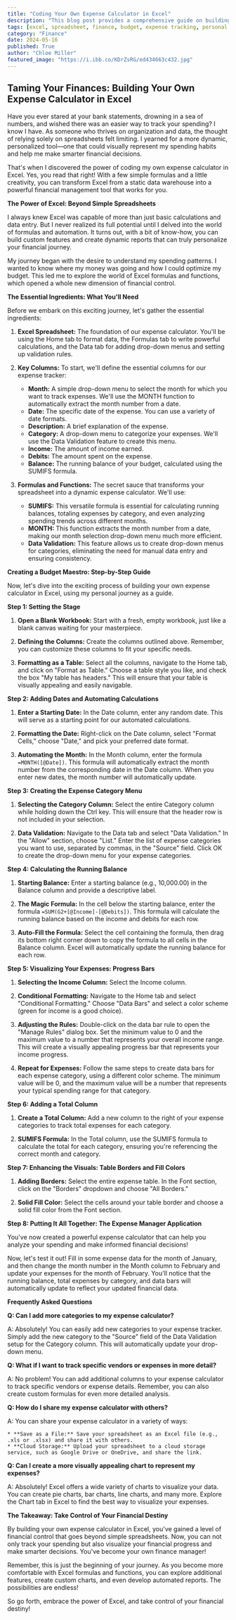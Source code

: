 ```yaml
---
title: "Coding Your Own Expense Calculator in Excel"
description: "This blog post provides a comprehensive guide on building a personalized expense calculator in Excel. Learn how to leverage formulas, functions, and data validation to track spending, analyze patterns, and gain financial control."
tags: [excel, spreadsheet, finance, budget, expense tracking, personal finance, financial management, budgeting, data analysis, formulas, functions, automation, data validation, financial control, financial planning, money management]
category: "Finance"
date: 2024-05-16
published: True
author: "Chloe Miller"
featured_image: "https://i.ibb.co/KDrZsRG/ed434663c432.jpg"
---
```


## Taming Your Finances: Building Your Own Expense Calculator in Excel

Have you ever stared at your bank statements, drowning in a sea of numbers, and wished there was an easier way to track your spending? I know I have.  As someone who thrives on organization and data, the thought of relying solely on spreadsheets felt limiting. I yearned for a more dynamic, personalized tool—one that could visually represent my spending habits and help me make smarter financial decisions.

That's when I discovered the power of coding my own expense calculator in Excel. Yes, you read that right! With a few simple formulas and a little creativity, you can transform Excel from a static data warehouse into a powerful financial management tool that works for you.

**The Power of Excel: Beyond Simple Spreadsheets**

I always knew Excel was capable of more than just basic calculations and data entry. But I never realized its full potential until I delved into the world of formulas and automation. It turns out, with a bit of know-how, you can build custom features and create dynamic reports that can truly personalize your financial journey.

My journey began with the desire to understand my spending patterns. I wanted to know where my money was going and how I could optimize my budget. This led me to explore the world of Excel formulas and functions, which opened a whole new dimension of financial control.

**The Essential Ingredients: What You'll Need**

Before we embark on this exciting journey, let's gather the essential ingredients:

1. **Excel Spreadsheet:**  The foundation of our expense calculator. You'll be using the Home tab to format data, the Formulas tab to write powerful calculations, and the Data tab for adding drop-down menus and setting up validation rules.

2. **Key Columns:**  To start, we'll define the essential columns for our expense tracker:

    * **Month:**  A simple drop-down menu to select the month for which you want to track expenses. We'll use the MONTH function to automatically extract the month number from a date.
    * **Date:**  The specific date of the expense. You can use a variety of date formats.
    * **Description:**  A brief explanation of the expense.
    * **Category:**  A drop-down menu to categorize your expenses.  We'll use the Data Validation feature to create this menu.
    * **Income:**  The amount of income earned.
    * **Debits:**  The amount spent on the expense.
    * **Balance:**  The running balance of your budget, calculated using the SUMIFS formula.

3. **Formulas and Functions:**  The secret sauce that transforms your spreadsheet into a dynamic expense calculator.  We'll use:

    * **SUMIFS:**  This versatile formula is essential for calculating running balances, totaling expenses by category, and even analyzing spending trends across different months.
    * **MONTH:**  This function extracts the month number from a date, making our month selection drop-down menu much more efficient.
    * **Data Validation:**  This feature allows us to create drop-down menus for categories, eliminating the need for manual data entry and ensuring consistency.

**Creating a Budget Maestro: Step-by-Step Guide**

Now, let's dive into the exciting process of building your own expense calculator in Excel, using my personal journey as a guide.

**Step 1:  Setting the Stage**

1. **Open a Blank Workbook:** Start with a fresh, empty workbook, just like a blank canvas waiting for your masterpiece. 

2. **Defining the Columns:**  Create the columns outlined above. Remember, you can customize these columns to fit your specific needs.  

3. **Formatting as a Table:**  Select all the columns, navigate to the Home tab, and click on "Format as Table."  Choose a table style you like, and check the box "My table has headers." This will ensure that your table is visually appealing and easily navigable.

**Step 2:  Adding Dates and Automating Calculations**

1. **Enter a Starting Date:** In the Date column, enter any random date. This will serve as a starting point for our automated calculations.

2. **Formatting the Date:** Right-click on the Date column, select "Format Cells," choose "Date," and pick your preferred date format.  

3. **Automating the Month:**  In the Month column, enter the formula `=MONTH([@Date])`. This formula will automatically extract the month number from the corresponding date in the Date column. When you enter new dates, the month number will automatically update.

**Step 3: Creating the Expense Category Menu**

1. **Selecting the Category Column:**  Select the entire Category column while holding down the Ctrl key. This will ensure that the header row is not included in your selection.

2. **Data Validation:** Navigate to the Data tab and select "Data Validation." In the "Allow" section, choose "List."  Enter the list of expense categories you want to use, separated by commas, in the "Source" field. Click OK to create the drop-down menu for your expense categories.

**Step 4:  Calculating the Running Balance**

1. **Starting Balance:**  Enter a starting balance (e.g., 10,000.00) in the Balance column and provide a descriptive label.

2. **The Magic Formula:**  In the cell below the starting balance, enter the formula `=SUM(G2+[@Income]-[@Debits])`. This formula will calculate the running balance based on the income and debits for each row.

3. **Auto-Fill the Formula:**  Select the cell containing the formula, then drag its bottom right corner down to copy the formula to all cells in the Balance column. Excel will automatically update the running balance for each row.

**Step 5:  Visualizing Your Expenses: Progress Bars**

1. **Selecting the Income Column:**  Select the Income column.

2. **Conditional Formatting:**  Navigate to the Home tab and select "Conditional Formatting." Choose "Data Bars" and select a color scheme (green for income is a good choice).

3. **Adjusting the Rules:**  Double-click on the data bar rule to open the "Manage Rules" dialog box.  Set the minimum value to 0 and the maximum value to a number that represents your overall income range. This will create a visually appealing progress bar that represents your income progress.

4. **Repeat for Expenses:**  Follow the same steps to create data bars for each expense category, using a different color scheme.  The minimum value will be 0, and the maximum value will be a number that represents your typical spending range for that category.

**Step 6:  Adding a Total Column**

1. **Create a Total Column:**  Add a new column to the right of your expense categories to track total expenses for each category.

2. **SUMIFS Formula:**  In the Total column, use the SUMIFS formula to calculate the total for each category, ensuring you're referencing the correct month and category.

**Step 7:  Enhancing the Visuals: Table Borders and Fill Colors**

1. **Adding Borders:**  Select the entire expense table. In the Font section, click on the "Borders" dropdown and choose "All Borders."

2. **Solid Fill Color:**  Select the cells around your table border and choose a solid fill color from the Font section. 

**Step 8:  Putting It All Together: The Expense Manager Application**

You've now created a powerful expense calculator that can help you analyze your spending and make informed financial decisions! 

Now, let's test it out! Fill in some expense data for the month of January, and then change the month number in the Month column to February and update your expenses for the month of February. You'll notice that the running balance, total expenses by category, and data bars will automatically update to reflect your updated financial data.

**Frequently Asked Questions**

**Q: Can I add more categories to my expense calculator?** 

A: Absolutely! You can easily add new categories to your expense tracker. Simply add the new category to the "Source" field of the Data Validation setup for the Category column. This will automatically update your drop-down menu.

**Q: What if I want to track specific vendors or expenses in more detail?**

A: No problem! You can add additional columns to your expense calculator to track specific vendors or expense details. Remember, you can also create custom formulas for even more detailed analysis.

**Q: How do I share my expense calculator with others?**

A: You can share your expense calculator in a variety of ways:

    * **Save as a File:** Save your spreadsheet as an Excel file (e.g., .xls or .xlsx) and share it with others.
    * **Cloud Storage:** Upload your spreadsheet to a cloud storage service, such as Google Drive or OneDrive, and share the link.

**Q: Can I create a more visually appealing chart to represent my expenses?**

A: Absolutely! Excel offers a wide variety of charts to visualize your data. You can create pie charts, bar charts, line charts, and many more.  Explore the Chart tab in Excel to find the best way to visualize your expenses.

**The Takeaway: Take Control of Your Financial Destiny**

By building your own expense calculator in Excel, you've gained a level of financial control that goes beyond simple spreadsheets. Now, you can not only track your spending but also visualize your financial progress and make smarter decisions. You've become your own finance manager!

Remember, this is just the beginning of your journey.  As you become more comfortable with Excel formulas and functions, you can explore additional features, create custom charts, and even develop automated reports. The possibilities are endless! 

So go forth, embrace the power of Excel, and take control of your financial destiny!
